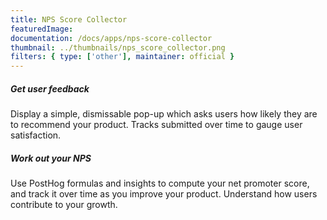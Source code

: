 ```yaml
---
title: NPS Score Collector
featuredImage: 
documentation: /docs/apps/nps-score-collector
thumbnail: ../thumbnails/nps_score_collector.png
filters: { type: ['other'], maintainer: official }
---
```


<Section
    divider={false}
    title="Ask your users how likely they are to recommend your product, then analyze your Net Promoter Score"
    size="full"
    cols={2}
>
    <div>
        <h5>Get user feedback</h5>
        <p>Display a simple, dismissable pop-up which asks users how likely they are to recommend your product. Tracks submitted over time to gauge user satisfaction.</p>
    </div>
    <div>
        <h5>Work out your NPS</h5>
        <p>Use PostHog formulas and insights to compute your net promoter score, and track it over time as you improve your product. Understand how users contribute to your growth.</p>
    </div>
</Section>

<TutorialsSlider topic="nps" />

<Documentation />

